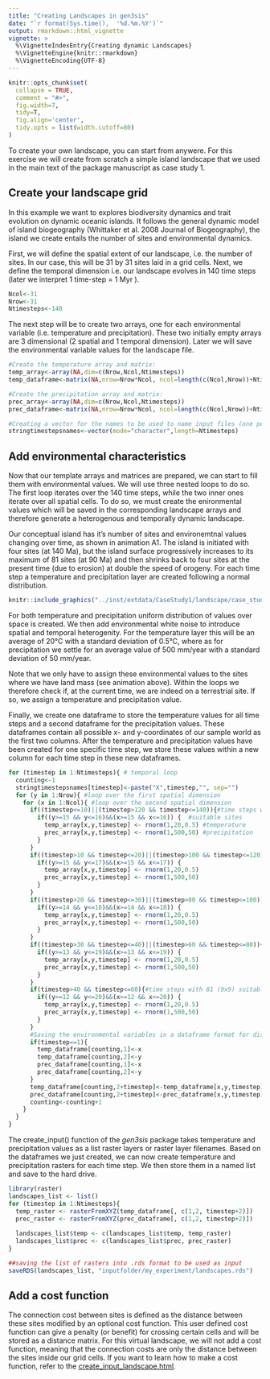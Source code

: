 ```yaml
---
title: "Creating Landscapes in gen3sis"
date: "`r format(Sys.time(),  '%d.%m.%Y')`"
output: rmarkdown::html_vignette
vignette: >
  %\VignetteIndexEntry{Creating dynamic Landscapes}
  %\VignetteEngine{knitr::rmarkdown}
  %\VignetteEncoding{UTF-8}
---
```


```r
knitr::opts_chunk$set(
  collapse = TRUE,
  comment = "#>",
  fig.width=7,
  tidy=T,
  fig.align='center',
  tidy.opts = list(width.cutoff=80)
)
```

To create your own landscape, you can start from anywere. For this exercise we will create from scratch a simple island landscape that we used in the main text of the package manuscript as case study 1.


## Create your landscape grid

In this example we want to explores biodiversity dynamics and trait evolution on dynamic oceanic islands. It follows the general dynamic model of island biogeography (Whittaker et al. 2008 Journal of Biogeography), the island we create entails the number of sites and environmental dynamics.

First, we will define the spatial extent of our landscape, i.e. the number of sites. In our case, this will be 31 by 31 sites laid in a grid cells. Next, we define the temporal dimension i.e. our landscape evolves in 140 time steps (later we interpret 1 time-step = 1 Myr ).

```r
Ncol<-31
Nrow<-31
Ntimesteps<-140
```

The next step will be to create two arrays, one for each environmental variable (i.e. temperature and precipitation). These two initially  empty arrays are 3 dimensional (2 spatial and 1 temporal dimension). Later we will save the environmental variable values for the landscape file.

```r
#Create the temperature array and matrix:
temp_array<-array(NA,dim=c(Nrow,Ncol,Ntimesteps))
temp_dataframe<-matrix(NA,nrow=Nrow*Ncol, ncol=length(c(Ncol,Nrow))+Ntimesteps)

#Create the precipitation array and matrix:
prec_array<-array(NA,dim=c(Nrow,Ncol,Ntimesteps))
prec_dataframe<-matrix(NA,nrow=Nrow*Ncol, ncol=length(c(Ncol,Nrow))+Ntimesteps)

#Creating a vector for the names to be used to name input files (one per time step) 
stringtimestepsnames<-vector(mode="character",length=Ntimesteps)
```



## Add environmental characteristics
Now that our template arrays and matrices are prepared, we can start to fill them with environmental values. We will use three nested loops to do so. The first loop iterates over the 140 time steps, while the two inner ones iterate over all spatial cells. To do so, we must create the enironmental values which will be saved in the corresponding landscape arrays and therefore generate a heterogenous and temporally dynamic landscape.

Our conceptual island has it's number of sites and environemtnal values changing over time, as shown in animation A1. The island is initiated with four sites (at 140 Ma), but the island surface progressively increases to its maximum of 81 sites (at 90 Ma) and then shrinks back to four sites at the present time (due to erosion) at double the speed of orogeny. For each time step a temperature and precipitation layer are created following a normal distribution.



```r
knitr::include_graphics("../inst/extdata/CaseStudy1/landscape/case_study_landscape.gif")
```


For both temperature and precipitation uniform distribution of values over space is created. We then add environmental white noise to introduce spatial and temporal heterogenity. For the temperature layer this will be an average of 20°C with a standard deviation of 0.5°C, where as for precipitation we settle for an average value of 500 mm/year with a standard deviation of 50 mm/year.

Note that we only have to assign these environmental values to the sites where we have land mass (see animation above). Within the loops we therefore check if, at the current time, we are indeed on a terrestrial site. If so, we assign a temperature and precipitation value. 


Finally, we create one dataframe to store the temperature values for all time steps and a second dataframe for the precipitation values. These dataframes contain all possible x- and y-coordinates of our sample world as the first two columns. After the temperature and precipitation values have been created for one specific time step, we store these values within a new column for each time step in these new dataframes.

<!--
At the end of each time step we will calculate the distance from each habitable site to all others and store the results in form of a matrix. We will then save the distance matrix for each time step on our hard drive. 
-->

```r
for (timestep in 1:Ntimesteps){ # temporal loop
  counting<-1
  stringtimestepsnames[timestep]<-paste("X",timestep,"", sep="")
  for (y in 1:Nrow){ #loop over the first spatial dimension
    for (x in 1:Ncol){ #loop over the second spatial dimension
      if((timestep<=10)||(timestep>120 && timestep<=140)){#time steps with only four (2x2) suitable sites
        if((y>=15 && y<=16)&&(x>=15 && x<=16)) {  #suitable sites
          temp_array[x,y,timestep] <- rnorm(1,20,0.5) #temperature
          prec_array[x,y,timestep] <- rnorm(1,500,50) #precipitation
        }
      }
      if((timestep>10 && timestep<=20)||(timestep>100 && timestep<=120)){#time steps with nine (3x3) suitable sites
        if((y>=15 && y<=17)&&(x>=15 && x<=17)) {
          temp_array[x,y,timestep] <- rnorm(1,20,0.5) 
          prec_array[x,y,timestep] <- rnorm(1,500,50)
        }
      }
      if((timestep>20 && timestep<=30)||(timestep>80 && timestep<=100)){#time steps with 25 (5x5) suitable sites
        if((y>=14 && y<=18)&&(x>=14 && x<=18)) {
          temp_array[x,y,timestep] <- rnorm(1,20,0.5) 
          prec_array[x,y,timestep] <- rnorm(1,500,50) 
        }
      }
      if((timestep>30 && timestep<=40)||(timestep>60 && timestep<=80)){#time steps with 49 (7x7) suitable sites
        if((y>=13 && y<=19)&&(x>=13 && x<=19)) {
          temp_array[x,y,timestep] <- rnorm(1,20,0.5)
          prec_array[x,y,timestep] <- rnorm(1,500,50)
        }
      }
      if(timestep>40 && timestep<=60){#time steps with 81 (9x9) suitable sites
        if((y>=12 && y<=20)&&(x>=12 && x<=20)) {
          temp_array[x,y,timestep] <- rnorm(1,20,0.5)
          prec_array[x,y,timestep] <- rnorm(1,500,50)  
        }
      }
      #Saving the environmental variables in a dataframe format for distance matrices
      if(timestep==1){
        temp_dataframe[counting,1]<-x
        temp_dataframe[counting,2]<-y
        prec_dataframe[counting,1]<-x
        prec_dataframe[counting,2]<-y
      }
      temp_dataframe[counting,2+timestep]<-temp_dataframe[x,y,timestep]
      prec_dataframe[counting,2+timestep]<-prec_dataframe[x,y,timestep]
      counting<-counting+1
    }
  }
}
```


The create_input() function of the *gen3sis* package takes temperature and precipitation values as a list raster layers or raster layer filenames. Based on the dataframes we just created, we can now create temperature and precipitation rasters for each time step. We then store them in a named list and save to the hard drive.


```r
library(raster)
landscapes_list <- list()
for (timestep in 1:Ntimesteps){ 
  temp_raster <- rasterFromXYZ(temp_dataframe[, c(1,2, timestep+2)])
  prec_raster <- rasterFromXYZ(prec_dataframe[, c(1,2, timestep+2)])
  
  landscapes_list$temp <- c(landscapes_list$temp, temp_raster)
  landscapes_list$prec <- c(landscapes_list$prec, prec_raster)
}

##saving the list of rasters into .rds format to be used as input
saveRDS(landscapes_list, "inputfolder/my_experiment/landscapes.rds")
```


## Add a cost function
The connection cost between sites is defined as the distance between these sites modified by an optional cost function. This user defined cost function can give a penalty (or benefit) for crossing certain cells and will be stored as a distance matrix. For this virtual landscape, we will not add a cost function, meaning that the connection costs are only the distance between the sites inside our grid cells. If you want to learn how to make a cost function, refer to the [create_input_landscape.html](create_input_landscape vignette).



<!--
The distance matrix for each time step between either: (i) full distance, containing all habitable cells in the landscape (faster computing speed, larger storage required), or (ii) local distance, containing a list of distance matrices of each cell with its 16 neighbors (slower computing speed, smaller storage required). Local distances matrix are built at each timestep with equal dimension to the full distances during a simulation run.The real geographic coordinate system can be provided which allows for the global spherical distance correction. For real landscapes, the distance unit is in meters (m). In the case of hypothetical landscapes, geographic distance is measured in units of sites. The model uses serialized R files (rds) format for all inputs. The functions for processing the input data in the required format are available in the package. The package offers two options to create distance matrices: one can either compute a (i) full distance matrix at each time step, or compute a (ii) local distance matrix of all cells containing the distances between neighbouring cells. The former option will lead to faster simulations, while the latter uses less storage space. Once the data is processed, the simulation can be started with the function ‘run_simulation’.’ 

-->
